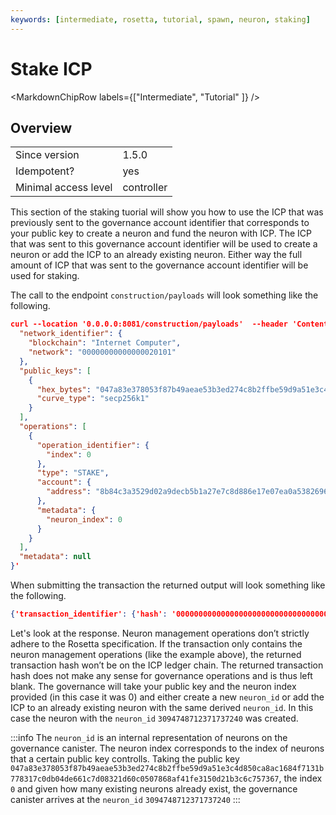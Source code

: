 ```yaml
---
keywords: [intermediate, rosetta, tutorial, spawn, neuron, staking]
---
```



# Stake ICP

<MarkdownChipRow labels={["Intermediate", "Tutorial" ]} />

## Overview
|               |       |
|---------------|-------|
| Since version | 1.5.0 |
| Idempotent?   | yes   |
| Minimal access level | controller |

This section of the staking tuorial will show you how to use the ICP that was previously sent to the governance account identifier that corresponds to your
public key to create a neuron and fund the neuron with ICP. 
The ICP that was sent to this governance account identifier will be used to create a neuron or add the ICP to an already existing neuron. Either way the full amount of ICP that was
sent to the governance account identifier will be used for staking. 

The call to the endpoint `construction/payloads` will look something like the following.

```json
curl --location '0.0.0.0:8081/construction/payloads'  --header 'Content-Type: application/json' --data '{
  "network_identifier": {
    "blockchain": "Internet Computer",
    "network": "00000000000000020101"
  },
  "public_keys": [
    {
      "hex_bytes": "047a83e378053f87b49aeae53b3ed274c8b2ffbe59d9a51e3c4d850ca8ac1684f7131b778317c0db04de661c7d08321d60c0507868af41fe3150d21b3c6c757367",
      "curve_type": "secp256k1"
    }
  ],
  "operations": [
    {
      "operation_identifier": {
        "index": 0
      },
      "type": "STAKE",
      "account": {
        "address": "8b84c3a3529d02a9decb5b1a27e7c8d886e17e07ea0a538269697ef09c2a27b4"
      },
      "metadata": {
        "neuron_index": 0
      }
    }
  ],
  "metadata": null
}'
```

When submitting the transaction the returned output will look something like the following.
```json
{'transaction_identifier': {'hash': '0000000000000000000000000000000000000000000000000000000000000000'}, 'metadata': {'operations': [{'account': {'address': '8b84c3a3529d02a9decb5b1a27e7c8d886e17e07ea0a538269697ef09c2a27b4'}, 'metadata': {'neuron_id': 3094748712371737240, 'neuron_index': 0}, 'operation_identifier': {'index': 0}, 'status': 'COMPLETED', 'type': 'STAKE'}]}}
```
Let's look at the response. Neuron management operations don’t strictly adhere to the Rosetta specification. If the transaction only contains the neuron management operations (like the example above), the returned transaction hash won’t be on the ICP ledger chain. The returned transaction hash does not make any sense for governance operations and is thus left blank. 
The governance will take your public key and the neuron index provided (in this case it was 0) and either create a new `neuron_id` or add the ICP to an already existing neuron with the same derived `neuron_id`. In this case the neuron with the `neuron_id` `3094748712371737240` was created. 

:::info
The `neuron_id` is an internal representation of neurons on the governance canister. The neuron index corresponds to the index of neurons that a certain public key controlls. Taking the public key `047a83e378053f87b49aeae53b3ed274c8b2ffbe59d9a51e3c4d850ca8ac1684f7131b778317c0db04de661c7d08321d60c0507868af41fe3150d21b3c6c757367`, the index `0` and given how many existing neurons already exist,
the governance canister arrives at the `neuron_id` `3094748712371737240`
:::